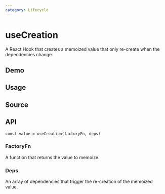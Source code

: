 ```yaml
---
category: Lifecycle
---
```


# useCreation


<HooksType category={frontmatter.category} lowLevel />

A React Hook that creates a memoized value that only re-create when the dependencies change.

## Demo


<App />

## Usage



## Source


<Source />

## API

```tsx
const value = useCreation(factoryFn, deps)
```

### FactoryFn

A function that returns the value to memoize.

### Deps

An array of dependencies that trigger the re-creation of the memoized value.
